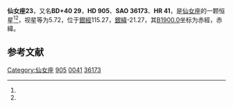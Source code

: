 {{Starbox begin
| name = 仙女座23
}}
{{Starbox observe
| epoch = [[J2000.0|J2000.0]]
| constell = [[仙女座|仙女座]]<ref name=SIMBAD>{{cite web
 | url=http://simbad.u-strasbg.fr/simbad/sim-id?Ident=HR+41
 | title=Pulsating variable Star
 | publisher=Centre de Données astronomiques de Strasbourg
 | work=SIMBAD
 | accessdate=2012-07-13
 | archive-date=2019-09-11
 | archive-url=https://web.archive.org/web/20190911190604/http://simbad.u-strasbg.fr/simbad/sim-id?Ident=HR+41
 | dead-url=no
 }}</ref><ref name=DATA>{{cite web
 | url=http://vizier.u-strasbg.fr/viz-bin/VizieR-5?-out.add=.&-source=5050&-corr=PK=HR&-out.max=9999&HR=41
 | title=VizieR Detailed Page
 | accessdate=2012-07-13
 | archive-date=2019-09-13
 | archive-url=https://web.archive.org/web/20190913072004/http://vizier.u-strasbg.fr/viz-bin/VizieR-5?-out.add=.&-source=5050&-corr=PK=HR&-out.max=9999&HR=41
 }}</ref>
| 星官 = 
| ra = {{RA|0|13|30.8}}<ref name=SIMBAD /><ref name=DATA />
| dec = {{DEC|+41|2|7}}<ref name=SIMBAD /><ref name=DATA />
| appmag_v = 5.72<ref name=SIMBAD /><ref name=DATA />
}}
{{Starbox character
| class = F0IV<ref name=SIMBAD /><ref name=DATA />
| b-v = 0.31<ref name=SIMBAD /><ref name=DATA />
| u-b = -0.02<ref name=SIMBAD /><ref name=DATA />
| r-i = <ref name=SIMBAD /><ref name=DATA />
| variable = 
}}
{{Starbox astrometry
| radial_v = -0.02
| prop_mo_ra = -29
| parallax = 0.024
| p_error = 
}}
{{Starbox catalog
| names =BD+40 29，[[SAO星表|SAO]] 36173，[[HD星表|HD]] 905，[[HR星表|HR]] 41}}
{{Starbox reference |Simbad=HR+41}}
{{Starbox end}}

'''仙女座23'''，又名'''BD+40 29'''，'''HD 905'''、'''SAO 36173'''、'''HR 41'''，是[[仙女座|仙女座]]的一颗恒星<ref name=SIMBAD /><ref name=DATA />，视星等为5.72，位于[[銀道座標系|銀經]]115.27，[[銀道座標系|銀緯]]-21.27，其[[B1900.0|B1900.0]]坐标为赤經{{RA|0|8|19}}，赤緯{{DEC|+40|-21.27|0}}。

== 参考文献 ==
{{reflist}}

{{star-stub}}

{{仙女座恒星}}
[[Category:仙女座|Category:仙女座]]
[[Category:HD和HDE天體|905]]
[[Category:HR天體|0041]]
[[Category:SAO天體|36173]]